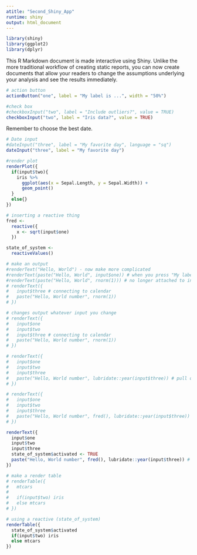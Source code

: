 ```yaml
---
atitle: "Second_Shiny_App"
runtime: shiny
output: html_document
---
```


```r
library(shiny)
library(ggplot2)
library(dplyr)
```

This R Markdown document is made interactive using Shiny. Unlike the more traditional workflow of creating static reports, you can now create documents that allow your readers to change the assumptions underlying your analysis and see the results immediately. 

```r
# action button
actionButton("one", label = "My label is ...", width = "50%")

#check box
#checkboxInput("two", label = "Include outliers?", value = TRUE)
checkboxInput("two", label = "Iris data?", value = TRUE)
```

Remember to choose the best date.

```r
# Date input
#dateInput("three", label = "My favorite day", language = "sq")
dateInput("three", label = "My favorite day")
```

```r
#render plot
renderPlot({
  if(input$two){
    iris %>% 
      ggplot(aes(x = Sepal.Length, y = Sepal.Width)) +
      geom_point()
  }
  else{}
})

# inserting a reactive thing
fred <- 
  reactive({
    x <- sqrt(input$one)
  })

state_of_system <- 
  reactiveValues()
```

```r
# make an output
#renderText("Hello, World") - now make more complicated
#renderText(paste("Hello, World", input$one)) # when you press "My label is..." button on webpage, this counts it
#renderText(paste("Hello, World", rnorm(1))) # no longer attached to input$one, generates a random number
# renderText({
#   input$three # connecting to calendar
#   paste("Hello, World number", rnorm(1))
# })

# changes output whatever input you change
# renderText({
#   input$one
#   input$two
#   input$three # connecting to calendar
#   paste("Hello, World number", rnorm(1))
# })

# renderText({
#   input$one
#   input$two
#   input$three
#   paste("Hello, World number", lubridate::year(input$three)) # pull out year
# })

# renderText({
#   input$one
#   input$two
#   input$three
#   paste("Hello, World number", fred(), lubridate::year(input$three)) # pull out year
# })

renderText({
  input$one
  input$two
  input$three
  state_of_system$activated <- TRUE
  paste("Hello, World number", fred(), lubridate::year(input$three)) # pull out year
})
```

```r
# make a render table
# renderTable({
#   mtcars
#   
#   if(input$two) iris
#   else mtcars
# })

# using a reactive (state_of_system)
renderTable({
  state_of_system$activated
  if(input$two) iris
  else mtcars
})
```

